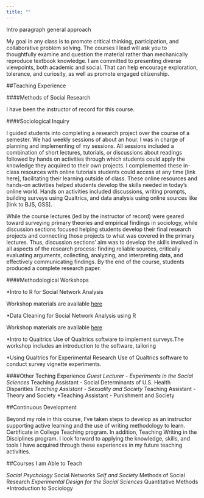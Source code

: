 ```yaml
---
title: ""
---
```


Intro paragraph general approach

My goal in any class is to promote critical thinking, participation, and collaborative problem solving. The courses I lead will ask you to thoughtfully examine and question the material rather than mechanically reproduce textbook knowledge. I am committed to presenting diverse viewpoints, both academic and social. That can help encourage exploration, tolerance, and curiosity, as well as promote engaged citizenship.

##Teaching Experience

####Methods of Social Research

I have been the instructor of record for this course.

####Sociological Inquiry

I guided students into completing a research project over the course of a semester. We had weekly sessions of about an hour. I was in charge of planning and implementing of my sessions. All sessions included a combination of short lectures, tutorials, or discussions about readings followed by hands on activities through which students could apply the knowledge they acquired to their own projects. I complemented these in-class resources with online tutorials students could access at any time [link here], facilitating their learning outside of class.  These online resources and hands-on activities helped students develop the skills needed in today’s online world. Hands on activities included discussions, writing prompts, building surveys using Qualtrics, and data analysis using online sources like [link to BJS, GSS].

While the course lectures (led by the instructor of record) were geared toward surveying primary theories and empirical findings in sociology, while discussion sections focused helping students develop their final research projects and connecting those projects to what was covered in the primary lectures. Thus, discussion sections’ aim was to develop the skills involved in all aspects of the research process: finding reliable sources, critically evaluating arguments, collecting, analyzing, and interpreting data, and effectively communicating findings. By the end of the course, students produced a complete research paper.  

####Methodological Workshops

*Intro to R for Social Network Analysis 

Workshop materials are available [here]()

*Data Cleaning for Social Network Analysis using R

Workshop materials are available [here]()


*Intro to Qualtrics
Use of Qualtrics software to implement surveys.The workshop includes an introduction to the software, tailoring 

*Using Qualtrics for Experimental Research
Use of Qualtrics software to conduct survey vignette experiments. 

####Other Teching Experience
*Guest Lecturer - Experiments in the Social Sciences
*Teaching Assistant - Social Determinants of U.S. Health Disparities
*Teaching Assistant - Sexuality and Society
*Teaching Assistant - Theory and Society
*Teaching Assistant - Punishment and Society

##Continuous Development

Beyond my role in this course, I’ve taken steps to develop as an instructor supporting active learning and the use of writing methodology to learn.  Certificate in College Teaching program. In addition, Teaching Writing in the Disciplines program. I look forward to applying the knowledge, skills, and tools I have acquired through these experiences in my future teaching activities. 

##Courses I am Able to Teach

*Social Psychology
*Social Networks
*Self and Society
*Methods of Social Research
*Experimental Design for the Social Sciences
*Quantitative Methods
*Introduction to Sociology